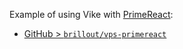 Example of using Vike with [PrimeReact](https://primereact.org/):
 - [GitHub > `brillout/vps-primereact`](https://github.com/brillout/vps-primereact)
